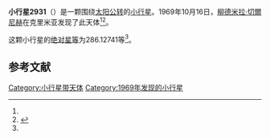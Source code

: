 {{Infobox planet
| bgcolour = #FFFFC0
| name = 2931 Mayakovsky
| symbol = 
| image = 
| caption = 
| discovery = yes
| discovery_ref = 
| discoverer = [[柳德米拉·切爾尼赫|柳德米拉·切爾尼赫]]
| discovery_site = [[克里米亚|克里米亚]] 
| discovered = 1969年10月16日
| designations = yes
| mp_name = 
| named_after = 
| alt_names = 1969 UC/ 1977 JR / 1979 VP3 / 1979 YF2 / 1983 PQ
| mp_category = [[主带小行星|主带小行星]]
| orbit_ref = <ref name="a">[http://ssd.jpl.nasa.gov/sbdb.cgi?sstr=2931 2931 Mayakovsky] {{Wayback|url=http://ssd.jpl.nasa.gov/sbdb.cgi?sstr=2931 |date=20201113085531 }}，小行星數據庫瀏覽器（JPL Small-Body Database Browser）－[[美国国家航空航天局|美国国家航空航天局]]喷气推进实验室</ref>
| epoch = 2456400.5 (2013年4月18日更新)
| aphelion = {{convert|3.0366397|AU|km|3|abbr=on|lk=out}}
| perihelion = {{convert|2.7114083|AU|km|3|abbr=on}}
| semimajor = {{convert|2.8740240|AU|km|3|abbr=on}}
| eccentricity = 0.0565812
| period = 1779.647594 [[日|日]]<br />4.87[[儒略年|儒略年]]
| avg_speed = 
| inclination = 2.21689
| asc_node = 25.37775
| mean_anomaly = 
| arg_peri = 286.12741
| satellites = 
| physical_characteristics = yes
| dimensions = 
| mass = 
| density = 
| surface_grav = 
| escape_velocity = 
| sidereal_day = 
| axial_tilt = 
| pole_ecliptic_lat = 
| pole_ecliptic_lon = 
| albedo = 
| temperatures= 
| temp_name1 = 
| mean_temp_1 = 
| max_temp_1 = 
| temp_name2 = 
| max_temp_2 = 
| spectral_type = 
| abs_magnitude = 286.12741
}}

'''小行星2931'''（{{lang-en|2931 Mayakovsky}}）是一颗围绕[[太阳|太阳]][[公转|公转]]的[[小行星|小行星]]。1969年10月16日，[[柳德米拉·切爾尼赫|柳德米拉·切爾尼赫]]在克里米亚发现了此天体<ref name="a" /><ref>{{cite news|title=小行星列表|url=http://cfa-www.harvard.edu/iau/lists/NumberedMPs.txt|accessdate=2013-07-08|newspaper=哈佛大学|archive-date=2008-05-17|archive-url=https://web.archive.org/web/20080517010638/http://cfa-www.harvard.edu/iau/lists/NumberedMPs.txt|dead-url=no}}</ref>。

这颗小行星的[[绝对星等|绝对星等]]为286.12741等<ref name="a" />。

==参考文献==
{{reflist}}
{{Minor Planet Number|[[小行星2930|小行星2930]]|[[小行星2932|小行星2932]]}}

{{小天体}}

[[Category:小行星带天体|Category:小行星带天体]]
[[Category:1969年发现的小行星|Category:1969年发现的小行星]]

{{asteroid-stub}}